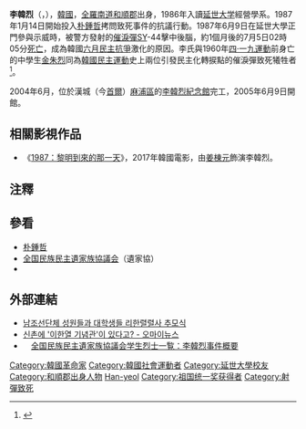 {{Infobox Korean name
|hangul=이한열
|hanja=李韓烈
|rr=Yi Han Yul
|mr=Lee Han-yeol
|tablewidth=265
|color=lavender
}}
'''李韓烈'''（{{Lang-ko|이한열}}，{{Bd|1966年|8月29日|1987年|7月5日|catIdx=Lee}}），[[韓國|韓國]]{{Link-ko|韓國學生運動|한국의 학생운동|學生運動家}}，[[全羅南道|全羅南道]][[和順郡|和順郡]]出身，1986年入讀[[延世大学|延世大学]]經營學系。1987年1月14日開始投入[[朴鍾哲|朴鍾哲]]拷問致死事件的抗議行動。1987年6月9日在延世大學正門參與示威時，被警方發射的[[催淚彈|催淚彈]]SY-44擊中後腦，約1個月後的7月5日02時05分[[死亡|死亡]]，成為韓國[[六月民主運動|六月民主抗爭]]激化的原因。李氏與1960年[[四·一九運動|四·一九運動]]前身亡的中學生[[金朱烈|金朱烈]]同為[[韓國民主運動|韓國民主運動]]史上兩位引發民主化轉捩點的催淚彈致死犧牲者<ref>{{Cite news
 |script-title = ko:［6·10항쟁 30주년］④시위 현장 상징이던 최루탄…'살인과 희생의 역사'
 |url          = http://www.newsis.com/view/?id=NISX20170607_0000005726&cID=10201&pID=10200
 |publisher    = {{lang|en|[[紐西斯|뉴시스]]}}
 |author       = {{lang|ko|김현섭}}
 |date         = 2017-06-08
 |accessdate   = 2018-02-21
 |archiveurl   = https://archive.today/20180221182143/http://www.newsis.com/view/?id=NISX20170607_0000005726&cID=10201&pID=10200
 |archivedate  = 2018-02-21
 |deadurl      = yes
}}</ref>。

2004年6月，位於漢城（今[[首爾|首爾]]）[[麻浦區|麻浦區]]的[[李韓烈紀念館|李韓烈紀念館]]完工，2005年6月9日開館。

== 相關影視作品 ==
* 《[[1987：黎明到來的那一天|1987：黎明到來的那一天]]》，2017年韓國電影，由[[姜棟元|姜棟元]]飾演李韓烈。

== 注釋 ==
{{reflist}}

== 參看 ==
*[[朴鍾哲|朴鍾哲]]
*[[全国民族民主遺家族協議会|全国民族民主遺家族協議会]]（遺家協）
*{{Link-ko|姜慶大|강경대}}

== 外部連結 ==
* [http://www.kcna.co.jp/calendar/2011/06/06-11/2011-0611-017.html  남조선단체 성원들과 대학생들 리한렬렬사 추모식] {{Wayback|url=http://www.kcna.co.jp/calendar/2011/06/06-11/2011-0611-017.html |date=20141011225015 }} {{ko}}
* [http://www.ohmynews.com/NWS_Web/View/at_pg.aspx?CNTN_CD=A0001399349 신촌에 '이한열 기념관'이 있다고? - 오마이뉴스] {{Wayback|url=http://www.ohmynews.com/NWS_Web/View/at_pg.aspx?CNTN_CD=A0001399349 |date=20210804052033 }} {{ko}}
*　[http://www.ugh.or.kr/hacksang/hacksang6.html#이한열  全国民族民主遺家族協議会学生烈士一覧：李韓烈事件概要] {{Wayback|url=http://www.ugh.or.kr/hacksang/hacksang6.html#이한열 |date=20050421152238 }}{{ko}}

{{Korea-bio-stub}}

{{DEFAULTSORT:Lee Han-yeol}}
[[Category:韓國革命家|Category:韓國革命家]]
[[Category:韓國社會運動者|Category:韓國社會運動者]]
[[Category:延世大學校友|Category:延世大學校友]]
[[Category:和順郡出身人物|Category:和順郡出身人物]]
[[Category:李姓|Han-yeol]]
[[Category:祖国统一奖获得者|Category:祖国统一奖获得者]]
[[Category:射彈致死|Category:射彈致死]]